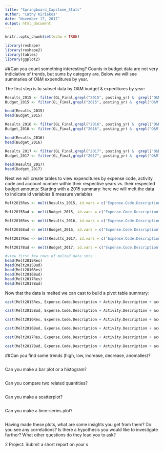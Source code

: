 ---
title: "Springboard_Capstone_Stats"
author: "Cathy Kiriakos"
date: "November 17, 2017"
output: html_document
---

```{r setup, include=FALSE}
knitr::opts_chunk$set(echo = TRUE)
```
```{r, include=FALSE}
library(reshape)
library(reshape2)
library(tables)
library(ggplot2)
```


##Can you count something interesting? 
Counts in budget data are not very indiciative of trends, but sums by category are.  Below we will see summaries of O&M expenditures by year.

The first step is to subset data by O&M budget & expeditures by year: 
```{r,results_by_yr}
Results_2015 <- filter(GL_Final,grepl("2015", posting_yr) &  grepl("O&M", Designation) &  grepl("ACTUAL",Types))
Budget_2015 <- filter(GL_Final,grepl("2015", posting_yr) &  grepl("O&M", Designation) &  grepl("BUDGET",Types))

head(Results_2015)
head(Budget_2015)

Results_2016 <- filter(GL_Final,grepl("2016", posting_yr) &  grepl("O&M", Designation) &  grepl("ACTUAL",Types))
Budget_2016 <- filter(GL_Final,grepl("2016", posting_yr) &  grepl("O&M", Designation) &  grepl("BUDGET",Types))

head(Results_2016)
head(Budget_2016)

Results_2017 <- filter(GL_Final,grepl("2017", posting_yr) &  grepl("O&M", Designation) &  grepl("ACTUAL",Types))
Budget_2017 <- filter(GL_Final,grepl("2017", posting_yr) &  grepl("O&M", Designation) &  grepl("BUDGET",Types))

head(Results_2017)
head(Budget_2017)

```
Next we will create tables to view expenditures by expense code, activity code and account number within their respective years vs. their respected budget amounts:
Starting with a 2015 summary: here we will melt the data to indicate id variables & measure variables 
```{r, melt}
Melt2015Res <- melt(Results_2015, id.vars = c("Expense.Code.Description", "Activity.Description", "account", "Types", "Season"),measure.vars = "SumOftrans_amt", na.rm = TRUE)

Melt2015Bud <- melt(Budget_2015, id.vars = c("Expense.Code.Description", "Activity.Description", "account", "Types", "Season"),measure.vars = "SumOftrans_amt", na.rm = TRUE)

Melt2016Res <- melt(Results_2016, id.vars = c("Expense.Code.Description", "Activity.Description", "account", "Types", "Season"),measure.vars = "SumOftrans_amt", na.rm = TRUE)

Melt2016Bud <- melt(Budget_2016, id.vars = c("Expense.Code.Description", "Activity.Description", "account", "Types", "Season"),measure.vars = "SumOftrans_amt", na.rm = TRUE)

Melt2017Res <- melt(Results_2017, id.vars = c("Expense.Code.Description", "Activity.Description", "account", "Types", "Season"),measure.vars = "SumOftrans_amt", na.rm = TRUE)

Melt2017Bud <- melt(Budget_2017, id.vars = c("Expense.Code.Description", "Activity.Description", "account", "Types", "Season"),measure.vars = "SumOftrans_amt", na.rm = TRUE)

#view first few rows of melted data sets
head(Melt2015Res)
head(Melt2015Bud)
head(Melt2016Res)
head(Melt2016Bud)
head(Melt2017Res)
head(Melt2017Bud)
```
Now that the data is melted we can cast to build a pivot table summary: 

```{r, cast}
cast(Melt2015Res, Expense.Code.Description + Activity.Description + account + Types + Season ~ variable, sum, margins = TRUE)

cast(Melt2015Bud, Expense.Code.Description + Activity.Description + account + Types + Season ~ variable, sum, margins = TRUE)

cast(Melt2016Res, Expense.Code.Description + Activity.Description + account + Types + Season ~ variable, sum, margins = TRUE)

cast(Melt2016Bud, Expense.Code.Description + Activity.Description + account + Types + Season ~ variable, sum, margins = TRUE)

cast(Melt2017Res, Expense.Code.Description + Activity.Description + account + Types + Season ~ variable, sum, margins = TRUE)

cast(Melt2017Bud, Expense.Code.Description + Activity.Description + account + Types + Season ~ variable, sum, margins = TRUE)

```



##Can you find some trends (high, low, increase, decrease, anomalies)?
```{r}

```


Can you make a bar plot or a histogram?
```{r}

```


Can you compare two related quantities?
```{r}

```


Can you make a scatterplot?
```{r}

```


Can you make a time-series plot?
```{r}

```


Having made these plots, what are some insights you get from them? Do you see any correlations? Is there a hypothesis you would like to investigate further? What other questions do they lead you to ask?

2 Project: Submit a short report on your s
